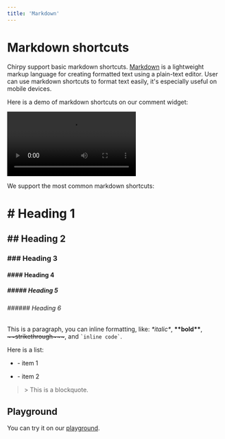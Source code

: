 ```yaml
---
title: 'Markdown'
---
```


# Markdown shortcuts

Chirpy support basic markdown shortcuts.
[Markdown](https://en.wikipedia.org/wiki/Markdown) is a lightweight markup language for creating formatted text using a plain-text editor. User can use markdown shortcuts to format text easily, it's especially useful on mobile devices.

Here is a demo of markdown shortcuts on our comment widget:

<video controls>
  <source src="/videos/docs/features/markdown/markdown-shortcuts-demo.mp4" />
</video>

We support the most common markdown shortcuts:

# \# Heading 1

## \## Heading 2

### \### Heading 3

#### \#### Heading 4

##### \##### Heading 5

###### \###### Heading 6

This is a paragraph, you can inline formatting, like: _\*italic\*_, **\*\*bold\*\***, <del>\~~strikethrough\~~~</del>, and <code>\`inline code\`</code>.

Here is a list:

- \- item 1

- \- item 2

> &gt; This is a blockquote.

## Playground

You can try it on our [playground](/play).
